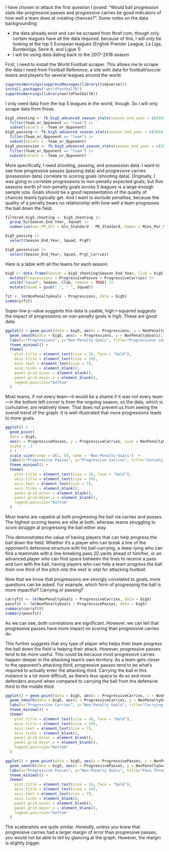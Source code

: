 I have chosen to attack the first question I posed: "Would ball progression stats like progressive passes and progressive carries be good indicators of how well a team does at creating chances?". Some notes on the data backgrounding:

-   the data already exist and can be scraped from fbref.com, though only certain leagues have all the data required. because of this, I will only be looking at the top 5 European leagues (English Premier League, La Liga, Bundesliga, Serie A, and Ligue 1)
-   I will be using data dating back to the 2017-2018 season

First, I need to install the World Football scraper. This allows me to scrape the data I need from Football Reference, a site with data for football/soccer teams and players for several leagues around the world.

```r
suppressWarnings(suppressMessages(library(tidyverse)))
install.packages("worldfootballR")
suppressWarnings(library(worldfootballR))
```

I only need data from the top 5 leagues in the world, though. So I will only scrape data from those.

```r
big5_shooting <- fb_big5_advanced_season_stats(season_end_year = c(2018:2024), stat_type = "shooting", team_or_player = "team") |>
  filter(Team_or_Opponent == "team") |>
  subset(select = -Team_or_Opponent)
big5_passing <- fb_big5_advanced_season_stats(season_end_year = c(2018:2024), stat_type = "passing", team_or_player = "team") |>
  filter(Team_or_Opponent == "team") |>
  subset(select = -Team_or_Opponent)
big5_possession <- fb_big5_advanced_season_stats(season_end_year = c(2018:2024), stat_type = "possession", team_or_player = "team") |>
  filter(Team_or_Opponent == "team") |>
  subset(select = -Team_or_Opponent)
```

More specifically, I need shooting, passing, and possession data. I want to see how progressive passes (passing data) and progressive carries (possession data) correlate to scoring goals (shooting data). Originally, I was going to correlate progressions to non-penalty expected goals, but five seasons worth of non-penalty goals across 5 leagues is a large enough sample size. Goals should be a good representation of the quality of chances teams typically get. And I want to exclude penalties, because the quality of a penalty bears no relationship with how well a team progresses the ball down the field.

```r
filtered_big5_shooting <- big5_shooting |>
  group_by(Season_End_Year, Squad) |>
  summarize(non_PK_Gls = Gls_Standard - PK_Standard, Games = Mins_Per_90)

big5_passing |>
  select(Season_End_Year, Squad, PrgP)

big5_possession |>
  select(Season_End_Year, Squad, PrgC_Carries)
```

Here is a table with all the teams for each season.

```r
big5 <- data.frame(Season = big5_shooting$Season_End_Year, Club = big5_shooting$Squad, NonPenaltyGoals = filtered_big5_shooting$non_PK_Gls, ProgressivePasses = big5_passing$PrgP, ProgressiveCarries = big5_possession$PrgC_Carries) |>
  mutate(Progressions = ProgressivePasses + ProgressiveCarries) |>
  unite("Squad", Season, Club, remove = TRUE) |>
  mutate(Squad = gsub("_", " ", Squad))
```

```r
fit <- lm(NonPenaltyGoals ~ Progressions, data = big5)
summary(fit)
```

Super-low p-value suggests this data is usable, high r-squared suggests the impact of progressions on non-penalty goals is high. These are good data.

```r
ggplot() + geom_point(data = big5, aes(x = Progressions, y = NonPenaltyGoals)) +
  geom_smooth(data = big5, aes(x = Progressions, y = NonPenaltyGoals), method = "lm")  + 
  labs(x="Progressions", y="Non-Penalty Goals", title="Progressions Lead to Goals", caption="Source: Football Reference | By Kaodinna Onwumechili", color = "Outcome") +
  theme_minimal() + 
  theme(
    plot.title = element_text(size = 16, face = "bold"),
    axis.title = element_text(size = 10),
    axis.text = element_text(size = 7),
    axis.ticks = element_blank(),
    panel.grid.minor = element_blank(),
    panel.grid.major.x = element_blank(),
    legend.position="bottom"
  )
```

Most teams, if not every team---it would be a shame if it was not every team---in the bottom left corner is from the ongoing season, so the data, which is cumulative, are relatively lower. That does not prevent us from seeing the overall trend of the graph. It is well-illustrated that more progressions leads to more goals.

```r
ggplot() + 
  geom_point(
  data = big5, 
  aes(x = ProgressivePasses, y = ProgressiveCarries, size = NonPenaltyGoals),
  alpha = .3
  ) +
  scale_size(range = c(1, 5), name = "Non-Penalty Goals")  + 
  labs(x="Progressive Passes", y="Progressive Carries", title="Variety in Progress", caption="Source: Football Reference | By Kaodinna Onwumechili", color = "Outcome") +
  theme_minimal() + 
  theme(
    plot.title = element_text(size = 16, face = "bold"),
    axis.title = element_text(size = 10),
    axis.text = element_text(size = 7),
    axis.ticks = element_blank(),
    panel.grid.minor = element_blank(),
    panel.grid.major.x = element_blank(),
    legend.position="bottom"
  )
```

Most teams are capable at both progressing the ball via carries and passes. The highest scoring teams are elite at both, whereas teams struggling to score struggle at progressing the ball either way.

This demonstrates the value of having players that can help progress the ball down the field. Whether it's a player who can break a line of the opponent's defensive structure with his ball-carrying, a deep-lying who can find a teammate with a line-breaking pass 20 yards ahead of him/her, or an advanced player who can find space between the lines to receive a pass and turn with the ball, having players who can help a team progress the ball from one third of the pitch into the next is vital for attacking football.

Now that we know that progressions are strongly correlated to goals, more questions can be asked. For example, which form of progressing the ball is more impactful? Carrying or passing?

```r
carryfit <- lm(NonPenaltyGoals ~ ProgressiveCarries, data = big5)
passfit <- lm(NonPenaltyGoals ~ ProgressivePasses, data = big5)
summary(carryfit)
summary(passfit)
```

As we can see, both correlations are significant. However, we can tell that progressive passes have more impact on scoring than progressive carries do.

This further suggests that any type of player who helps their team progress the ball down the field is helping their attack. However, progressive passes tend to be more useful. This could be because most progressive carries happen deeper in the attacking team's own territory. As a team gets closer to the opponent's attacking third, progressive passes tend to be what's required to actually enter the attacking third. Carrying the ball in this instance is a lot more difficult, as there's less space to do so and more defenders around when compared to carrying the ball from the defensive third to the middle third.

```r
ggplot() + geom_point(data = big5, aes(x = ProgressiveCarries, y = NonPenaltyGoals)) +
  geom_smooth(data = big5, aes(x = ProgressiveCarries, y = NonPenaltyGoals), method = "lm")  + 
  labs(x="Progressive Carries", y="Non-Penalty Goals", title="Carrying the Attack", caption="Source: Football Reference | By Kaodinna Onwumechili", color = "Outcome") +
  theme_minimal() + 
  theme(
    plot.title = element_text(size = 16, face = "bold"),
    axis.title = element_text(size = 10),
    axis.text = element_text(size = 7),
    axis.ticks = element_blank(),
    panel.grid.minor = element_blank(),
    panel.grid.major.x = element_blank(),
    legend.position="bottom"
  )

ggplot() + geom_point(data = big5, aes(x = ProgressivePasses, y = NonPenaltyGoals)) +
  geom_smooth(data = big5, aes(x = ProgressivePasses, y = NonPenaltyGoals), method = "lm")  + 
  labs(x="Progressive Passes", y="Non-Penalty Goals", title="Pass Through the Defense", caption="Source: Football Reference | By Kaodinna Onwumechili", color = "Outcome") +
  theme_minimal() + 
  theme(
    plot.title = element_text(size = 16, face = "bold"),
    axis.title = element_text(size = 10),
    axis.text = element_text(size = 7),
    axis.ticks = element_blank(),
    panel.grid.minor = element_blank(),
    panel.grid.major.x = element_blank(),
    legend.position="bottom"
  )
```

The scatterplots are quite similar. Honestly, unless you knew that progressive carries had a larger margin of error than progressive passes, you would not be able to tell by glancing at the graph. However, the margin is slightly bigger.